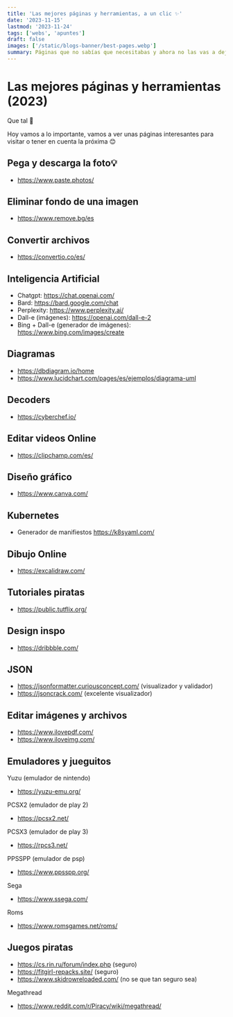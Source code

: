 ```yaml
---
title: 'Las mejores páginas y herramientas, a un clic ✨'
date: '2023-11-15'
lastmod: '2023-11-24'
tags: ['webs', 'apuntes']
draft: false
images: ['/static/blogs-banner/best-pages.webp']
summary: Páginas que no sabías que necesitabas y ahora no las vas a dejar de usar
---
```


# Las mejores páginas y herramientas (2023)

Que tal 🚀

Hoy vamos a lo importante, vamos a ver unas páginas interesantes para visitar o tener en cuenta la próxima 😊

## Pega y descarga la foto💡

- https://www.paste.photos/

## Eliminar fondo de una imagen

- https://www.remove.bg/es

## Convertir archivos

- https://convertio.co/es/

## Inteligencia Artificial

- Chatgpt: https://chat.openai.com/
- Bard: https://bard.google.com/chat
- Perplexity: https://www.perplexity.ai/
- Dall-e (imágenes): https://openai.com/dall-e-2
- Bing + Dall-e (generador de imágenes): https://www.bing.com/images/create

## Diagramas

- https://dbdiagram.io/home
- https://www.lucidchart.com/pages/es/ejemplos/diagrama-uml

## Decoders

- https://cyberchef.io/

## Editar videos Online

- https://clipchamp.com/es/

## Diseño gráfico

- https://www.canva.com/

## Kubernetes

- Generador de manifiestos https://k8syaml.com/

## Dibujo Online

- https://excalidraw.com/

## Tutoriales piratas

- https://public.tutflix.org/

## Design inspo

- https://dribbble.com/

## JSON

- https://jsonformatter.curiousconcept.com/ (visualizador y validador)
- https://jsoncrack.com/ (excelente visualizador)

## Editar imágenes y archivos

- https://www.ilovepdf.com/
- https://www.iloveimg.com/

## Emuladores y jueguitos

Yuzu (emulador de nintendo)

- https://yuzu-emu.org/

PCSX2 (emulador de play 2)

- https://pcsx2.net/

PCSX3 (emulador de play 3)

- https://rpcs3.net/

PPSSPP (emulador de psp)

- https://www.ppsspp.org/

Sega

- https://www.ssega.com/

Roms

- https://www.romsgames.net/roms/

## Juegos piratas

- https://cs.rin.ru/forum/index.php (seguro)
- https://fitgirl-repacks.site/ (seguro)
- https://www.skidrowreloaded.com/ (no se que tan seguro sea)

Megathread

- https://www.reddit.com/r/Piracy/wiki/megathread/
